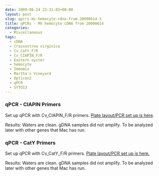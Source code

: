 ```yaml
---
date: 2009-06-24 23:31:03+00:00
layout: post
slug: qpcrs-mv-hemocyte-cdna-from-20090614-3
title: qPCRs - MV hemocyte cDNA from 20090614
categories:
  - Miscellaneous
tags:
  - cDNA
  - Crassostrea virginica
  - Cv_CatY_F/R
  - Cv_CIAPIN_F/R
  - Eastern oyster
  - hemocyte
  - Immomix
  - Martha's Vineyard
  - Opticon2
  - qPCR
  - SYTO13
---
```


### qPCR - CIAPIN Primers



Set up qPCR with Cv_CIAPIN_F/R primers. [Plate layout/PCR set up is here](https://eagle.fish.washington.edu/Arabidopsis/Notebook%20Workup%20Files/20090624-02.jpg).

Results: Waters are clean. gDNA samples did not amplify. To be analyzed later with other genes that Mac has run.





### qPCR - CatY Primers



Set up qPCR with Cv_CatY_F/R primers. [Plate layout/PCR set up is here.](https://eagle.fish.washington.edu/Arabidopsis/Notebook%20Workup%20Files/20090624-01.jpg)

Results: Waters are clean. gDNA samples did not amplify. To be analyzed later with other genes that Mac has run.
